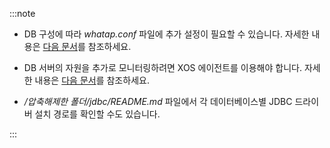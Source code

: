 :::note

* DB 구성에 따라 *whatap.conf* 파일에 추가 설정이 필요할 수 있습니다. 자세한 내용은 [다음 문서](agent-dbx-settings)를 참조하세요.

* DB 서버의 자원을 추가로 모니터링하려면 XOS 에이전트를 이용해야 합니다. 자세한 내용은 [다음 문서](agent-xos-settings)를 참조하세요.

<Xclude product='redis'>

* */압축해제한 폴더/jdbc/README.md* 파일에서 각 데이터베이스별 JDBC 드라이버 설치 경로를 확인할 수도 있습니다.

</Xclude>

:::